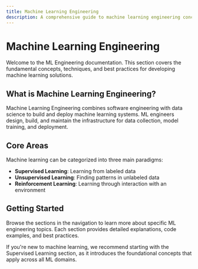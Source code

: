 ```yaml
---
title: Machine Learning Engineering
description: A comprehensive guide to machine learning engineering concepts and practices
---
```


# Machine Learning Engineering

Welcome to the ML Engineering documentation. This section covers the fundamental concepts, techniques, and best practices for developing machine learning solutions.

## What is Machine Learning Engineering?

Machine Learning Engineering combines software engineering with data science to build and deploy machine learning systems. ML engineers design, build, and maintain the infrastructure for data collection, model training, and deployment.

## Core Areas

Machine learning can be categorized into three main paradigms:

- **Supervised Learning**: Learning from labeled data
- **Unsupervised Learning**: Finding patterns in unlabeled data
- **Reinforcement Learning**: Learning through interaction with an environment

## Getting Started

Browse the sections in the navigation to learn more about specific ML engineering topics. Each section provides detailed explanations, code examples, and best practices.

If you're new to machine learning, we recommend starting with the Supervised Learning section, as it introduces the foundational concepts that apply across all ML domains.